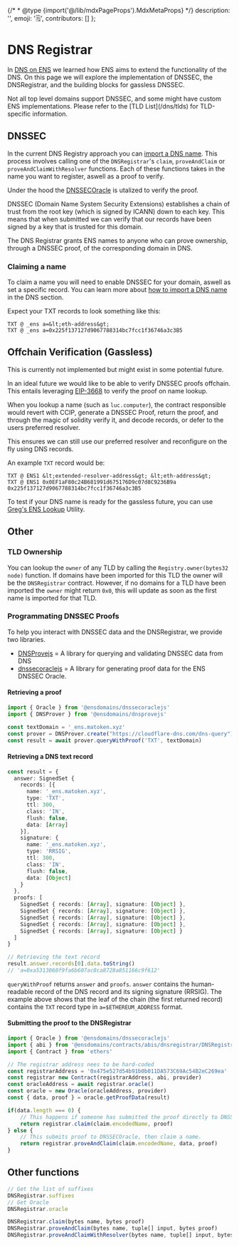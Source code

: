{/* * @type {import('@/lib/mdxPageProps').MdxMetaProps} */}
description: '',
emoji: '🗒️',
contributors: []
};

# DNS Registrar

In [DNS on ENS](/learn/dns) we learned how ENS aims to extend the functionality of the DNS.
On this page we will explore the implementation of DNSSEC, the DNSRegistrar, and the building blocks for gassless DNSSEC.

<Note>
    Not all top level domains support DNSSEC, and some might have custom ENS
    implementations. Please refer to the [TLD List](/dns/tlds) for TLD-specific
    information.
</Note>

## DNSSEC

In the current DNS Registry approach you can [import a DNS name](/learn/dns#importing-a-dns-name).
This process involves calling one of the `DNSRegistrar`'s `claim`, `proveAndClaim` or `proveAndClaimWithResolver` functions.
Each of these functions takes in the name you want to register, aswell as a proof to verify.

Under the hood the [DNSSECOracle](https://github.com/ensdomains/ens-contracts/tree/master/contracts/dnssec-oracle) is utalized to verify the proof.

DNSSEC (Domain Name System Security Extensions) establishes a chain of trust from the root key (which is signed by ICANN) down to each key.
This means that when submitted we can verify that our records have been signed by a key that is trusted for this domain.

The DNS Registrar grants ENS names to anyone who can prove ownership, through a DNSSEC proof, of the corresponding domain in DNS.

### Claiming a name

To claim a name you will need to enable DNSSEC for your domain, aswell as set a specific record.
You can learn more about [how to import a DNS name](/learn/dns#importing-a-dns-name) in the DNS section.

Expect your TXT records to look something like this:

```
TXT @ _ens a=&lt;eth-address&gt;
TXT @ _ens a=0x225f137127d9067788314bc7fcc1f36746a3c3B5
```

## Offchain Verification (Gassless)

<Note>
    This is currently not implemented but might exist in some potential future.
</Note>

In an ideal future we would like to be able to verify DNSSEC proofs offchain.
This entails leveraging [EIP-3668](https://eips.ethereum.org/EIPS/eip-3668) to verify the proof on name lookup.

When you lookup a name (such as `luc.computer`), the contract responsible would revert with CCIP, generate a DNSSEC Proof, return the proof, and through the magic of solidity verify it, and decode records, or defer to the users preferred resolver.

This ensures we can still use our preferred resolver and reconfigure on the fly using DNS records.

An example `TXT` record would be:

```
TXT @ ENS1 &lt;extended-resolver-address&gt; &lt;eth-address&gt;
TXT @ ENS1 0x0EF1aF80c24B681991d675176D9c07d8C9236B9a 0x225f137127d9067788314bc7fcc1f36746a3c3B5
```

To test if your DNS name is ready for the gassless future, you can use [Greg's ENS Lookup](https://ens-sepolia.vercel.app/) Utility.

## Other

### TLD Ownership

You can lookup the `owner` of any TLD by calling the `Registry.owner(bytes32 node)` function.
If domains have been imported for this TLD the owner will be the `DNSRegistrar` contract.
However, if no domains for a TLD have been imported the `owner` might return `0x0`, this will update as soon as the first name is imported for that TLD.


### Programmating DNSSEC Proofs

To help you interact with DNSSEC data and the DNSRegistrar, we provide two libraries.

- [DNSProvejs](https://github.com/ensdomains/dnsprovejs) = A library for querying and validating DNSSEC data from DNS
- [dnssecoraclejs](https://github.com/ensdomains/dnssecoraclejs) = A library for generating proof data for the ENS DNSSEC Oracle.

#### Retrieving a proof

```ts
import { Oracle } from '@ensdomains/dnssecoraclejs'
import { DNSProver } from '@ensdomains/dnsprovejs'

const textDomain = '_ens.matoken.xyz'
const prover = DNSProver.create("https://cloudflare-dns.com/dns-query")
const result = await prover.queryWithProof('TXT', textDomain)
```

#### Retrieving a DNS text record

```ts
const result = {
  answer: SignedSet {
    records: [{
      name: '_ens.matoken.xyz',
      type: 'TXT',
      ttl: 300,
      class: 'IN',
      flush: false,
      data: [Array]
    }],
    signature: {
      name: '_ens.matoken.xyz',
      type: 'RRSIG',
      ttl: 300,
      class: 'IN',
      flush: false,
      data: [Object]
    }
  },
  proofs: [
    SignedSet { records: [Array], signature: [Object] },
    SignedSet { records: [Array], signature: [Object] },
    SignedSet { records: [Array], signature: [Object] },
    SignedSet { records: [Array], signature: [Object] },
    SignedSet { records: [Array], signature: [Object] }
  ]
}

// Retrieving the text record
result.answer.records[0].data.toString()
// 'a=0xa5313060f9fa6b607ac8ca8728a851166c9f612'
```

`queryWithProof` returns `answer` and `proofs`. `answer` contains the human-readable record of the DNS record and its signing signature (RRSIG). The example above shows that the leaf of the chain (the first returned record) contains the `TXT` record type in `a=$ETHEREUM_ADDRESS` format.

#### Submitting the proof to the DNSRegistrar

```ts
import { Oracle } from '@ensdomains/dnssecoraclejs'
import { abi } from '@ensdomains/contracts/abis/dnsregistrar/DNSRegistrar.json'
import { Contract } from 'ethers'

// The registrar address nees to be hard-coded
const registrarAddress = '0x475e527d54b91b0b011DA573C69Ac54B2eC269ea'
const registrar new Contract(registrarAddress, abi, provider)
const oracleAddress = await registrar.oracle()
const oracle = new Oracle(oracleAddress, provider)
const { data, proof } = oracle.getProofData(result)

if(data.length === 0) {
    // This happens if someone has submitted the proof directly to DNSSECOracle, hence only claim a name on the registrar.
    return registrar.claim(claim.encodedName, proof)
} else {
    // This submits proof to DNSSECOracle, then claim a name.
    return registrar.proveAndClaim(claim.encodedName, data, proof)
}
```

## Other functions


```ts
// Get the list of suffixes
DNSRegistrar.suffixes
// Get Oracle
DNSRegistrar.oracle
```

```ts
DNSRegistrar.claim(bytes name, bytes proof)
DNSRegistrar.proveAndClaim(bytes name, tuple[] input, bytes proof)
DNSRegistrar.proveAndClaimWithResolver(bytes name, tuple[] input, bytes proof, address resolver, address addr)
```
